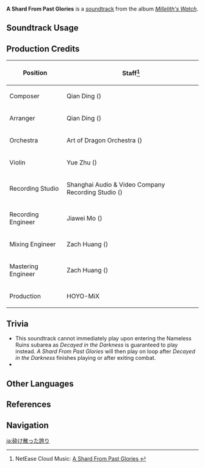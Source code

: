 {{Soundtrack Infobox
|image          = Millelith's Watch.png
|album          = Millelith's Watch
|disc           = 2
|number         = 29
|featured       =
|featured2      =
|featured3      =
|featured_disc  =
|featured_disc2 =
|featured_disc3 =
|youtube_id     = 8Z_5KgnqRoQ
|spotify_id     = 0Cq6VQpLZgvZIA4UYOctWa
|previous       = Decayed in the Darkness
|next           = Ripples of the Past
}}
'''A Shard From Past Glories''' is a [[soundtrack]] from the album ''[[Millelith's Watch]]''.

==Soundtrack Usage==
{{Soundtrack Usage
|quest    = 
|location = Nameless Ruins
|domain   = 
}}

==Production Credits==
{| class="wikitable"
! Position
! Staff<ref>NetEase Cloud Music: [https://music.163.com/#/song?id=1956543016 A Shard From Past Glories {{zh|破碎的荣耀}}]</ref>
|-
! Composer
| Qian Ding ({{zh|丁谦}})
|-
! Arranger
| Qian Ding ({{zh|丁谦}})
|-
! Orchestra
| Art of Dragon Orchestra ({{zh|龙之艺交响乐团}})
|-
! Violin
| Yue Zhu ({{zh|朱玥}})
|-
! Recording Studio
| Shanghai Audio & Video Company Recording Studio ({{zh|上海音像公司录音棚}})
|-
! Recording Engineer
| Jiawei Mo ({{zh|莫家伟}})
|-
! Mixing Engineer
| Zach Huang ({{zh|黄巍}})
|-
! Mastering Engineer
| Zach Huang ({{zh|黄巍}})
|-
! Production
| HOYO-MiX
|}
<!--
==Gallery==
<gallery>
</gallery>
-->

==Trivia==
* This soundtrack cannot immediately play upon entering the Nameless Ruins subarea as ''Decayed in the Darkness'' is guaranteed to play instead. ''A Shard From Past Glories'' will then play on loop after ''Decayed in the Darkness'' finishes playing or after exiting combat.
* {{Transclude|Decayed in the Darkness|NamelessRuinsTheme1|section=1}}

==Other Languages==
{{Other Languages
|en      = A Shard From Past Glories
|zhs     = 破碎的荣耀
|zhs_rm  = Pòsuì de Róngyào
|zhs_tl   = 
|ja      = 砕け散った誇り
|ja_rm   = Kudakechitta Hokori{{Assumed}}
|ja_tl   = Smashed Up Pride
}}

==References==
{{Reflist}}

==Navigation==
{{Soundtrack Navbox|Millelith's Watch}}

[[ja:砕け散った誇り]]